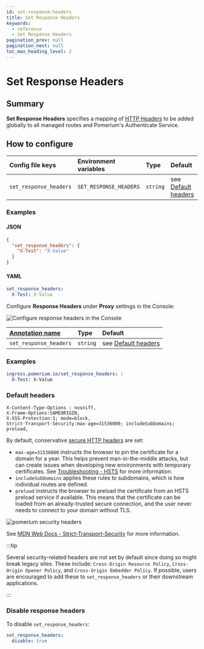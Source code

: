 ```yaml
---
id: set-response-headers
title: Set Response Headers
keywords:
  - reference
  - Set Response Headers
pagination_prev: null
pagination_next: null
toc_max_heading_level: 2
---
```



# Set Response Headers

## Summary

**Set Response Headers** specifies a mapping of [HTTP Headers](https://developer.mozilla.org/en-US/docs/Web/HTTP/Headers) to be added globally to all managed routes and Pomerium's Authenticate Service.

## How to configure

<Tabs>
<TabItem value="Core" label="Core">

| **Config file keys** | **Environment variables** | **Type** | **Default** |
| :-- | :-- | :-- | :-- |
| `set_response_headers` | `SET_RESPONSE_HEADERS` | `string` | see [Default headers](#default) |

### Examples

#### JSON

```json
{
  "set_response_headers": {
    "X-Test": "X-Value"
  }
}
```

#### YAML

```yaml
set_response_headers:
  X-Test: X-Value
```

</TabItem>
<TabItem value="Enterprise" label="Enterprise">

Configure **Response Headers** under **Proxy** settings in the Console:

![Configure response headers in the Console](./img/proxy-settings/response-headers.png)

</TabItem>
<TabItem value="Kubernetes" label="Kubernetes">

| **[Annotation name](/docs/deploy/k8s/ingress#set-ingress-annotations)** | **Type** | **Default** |
| :-- | :-- | :-- |
| `set_response_headers` | `string` | see [Default headers](#default) |

### Examples

```yaml
ingress.pomerium.io/set_response_headers: |
  X-Test: X-Value
```

</TabItem>
</Tabs>

### Default headers

```headers
X-Content-Type-Options : nosniff,
X-Frame-Options:SAMEORIGIN,
X-XSS-Protection:1; mode=block,
Strict-Transport-Security:max-age=31536000; includeSubDomains; preload,
```

By default, conservative [secure HTTP headers](https://www.owasp.org/index.php/OWASP_Secure_Headers_Project) are set:

- `max-age=31536000` instructs the browser to pin the certificate for a domain for a year. This helps prevent man-in-the-middle attacks, but can create issues when developing new environments with temporary certificates. See [Troubleshooting - HSTS](/docs/internals/troubleshooting) for more information.
- `includeSubDomains` applies these rules to subdomains, which is how individual routes are defined.
- `preload` instructs the browser to preload the certificate from an HSTS preload service if available. This means that the certificate can be loaded from an already-trusted secure connection, and the user never needs to connect to your domain without TLS.

![pomerium security headers](img/security-headers.png)

See [MDN Web Docs - Strict-Transport-Security](https://developer.mozilla.org/en-US/docs/Web/HTTP/Headers/Strict-Transport-Security) for more information.

:::tip

Several security-related headers are not set by default since doing so might break legacy sites. These include: `Cross-Origin Resource Policy`, `Cross-Origin Opener Policy`, and `Cross-Origin Embedder Policy`. If possible, users are encouraged to add these to `set_response_headers` or their downstream applications.

:::

### Disable response headers

To disable `set_response_headers`:

```yaml
set_response_headers:
  disable: true
```
